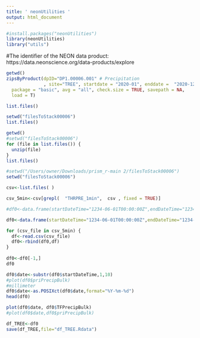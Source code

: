 ```yaml
---
title: ' neonUtilities '
output: html_document
---
```


```r
#install.packages("neonUtilities") 
library(neonUtilities)
library("utils")
```

#The identifier of the NEON data product: https://data.neonscience.org/data-products/explore
```r
getwd()
zipsByProduct(dpID="DP1.00006.001" # Precipitation
              , site="TREE", startdate = "2020-01", enddate =  "2020-12",
  package = "basic", avg = "all", check.size = TRUE, savepath = NA,
  load = T)
```

```r
list.files()
```

```r
setwd("filesToStack00006")
list.files()
```

```r
getwd()
#setwd("filesToStack00006")
for (file in list.files()) {
  unzip(file)
}
list.files()
```

```r
#setwd("/Users/owner/Downloads/prism_r-main 2/filesToStack00006")
setwd("filesToStack00006")

csv<-list.files( )

csv_5min<-csv[grepl(  "THRPRE_1min",  csv , fixed = TRUE)]

#df0<-data.frame(startDateTime="1234-06-01T00:00:00Z",endDateTime="1234-06-01T00:00:00Z",priPrecipBulk=-0.9999,priPrecipExpUncert=1234.5678,priPrecipFinalQF=1234)

df0<-data.frame(startDateTime="1234-06-01T00:00:00Z",endDateTime="1234-06-01T00:00:00Z", TFPrecipBulk=-0.9999, TFPrecipExpUncert=1234.5678, TFPrecipRangeQF=1234, TFPrecipSciRvwQF= FALSE)

for (csv_file in csv_5min) {
  df<-read.csv(csv_file)
  df0<-rbind(df0,df)
}
  
df0<-df0[-1,]
df0
```

```r
df0$date<-substr(df0$startDateTime,1,10)
#plot(df0$priPrecipBulk)
#millimeter
df0$date<-as.POSIXct(df0$date,format="%Y-%m-%d")
head(df0)
```

```r
plot(df0$date, df0$TFPrecipBulk)
#plot(df0$date,df0$priPrecipBulk)
```

```r
df_TREE<-df0
save(df_TREE,file="df_TREE.Rdata")
```

